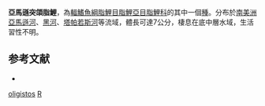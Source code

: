 {{Speciesbox 
| taxon = Roeboides oligistos
| status = NE
| status_system = IUCN3.1
| authority = [[Lucena|Lucena]], 2000
| synonyms = 
}}
'''亞馬遜突頜脂鯉'''，為[[輻鰭魚綱|輻鰭魚綱]][[脂鯉目|脂鯉目]][[脂鯉亞目|脂鯉亞目]][[脂鯉科|脂鯉科]]的其中一個[[種|種]]。分布於[[南美洲|南美洲]][[亞馬遜河|亞馬遜河]]、[[黑河|黑河]]、[[塔帕若斯河|塔帕若斯河]]等流域，體長可達7公分，棲息在底中層水域，生活習性不明。

==参考文献==
{{refbegin}}
*{{FishBase_species|genus=Roeboides|species=oligistos|year=2014|month=1}}
{{refend}}

{{Taxonbar|from=Q5642102}}

[[Category:突頜脂鯉屬|oligistos]]
[[Category:2000年描述的鱼类|R]]

{{魚類小作品}}